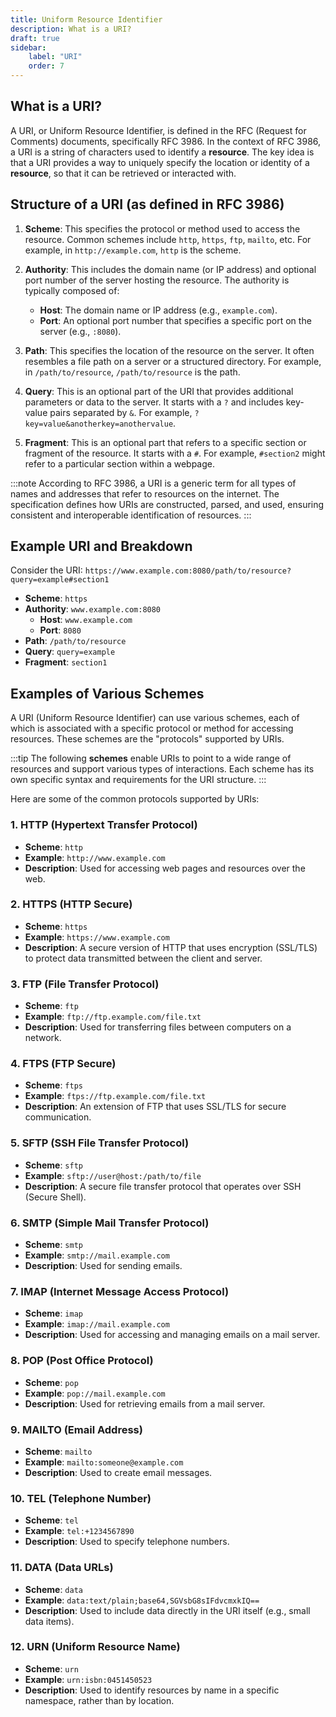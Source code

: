 ```yaml
---
title: Uniform Resource Identifier
description: What is a URI?
draft: true
sidebar:
    label: "URI"
    order: 7
---
```


## What is a URI?

A URI, or Uniform Resource Identifier, is defined in the RFC (Request for Comments) documents, specifically <LinkOut href='https://www.rfc-editor.org/rfc/rfc3986'>RFC 3986</LinkOut>. In the context of RFC 3986, a URI is a string of characters used to identify a **resource**. The key idea is that a URI provides a way to uniquely specify the location or identity of a **resource**, so that it can be retrieved or interacted with.

## Structure of a URI (as defined in <LinkOut href='https://www.rfc-editor.org/rfc/rfc3986'>RFC 3986</LinkOut>)

1. **Scheme**: This specifies the protocol or method used to access the resource. Common schemes include `http`, `https`, `ftp`, `mailto`, etc. For example, in `http://example.com`, `http` is the scheme.

2. **Authority**: This includes the domain name (or IP address) and optional port number of the server hosting the resource. The authority is typically composed of:
   - **Host**: The domain name or IP address (e.g., `example.com`).
   - **Port**: An optional port number that specifies a specific port on the server (e.g., `:8080`).

3. **Path**: This specifies the location of the resource on the server. It often resembles a file path on a server or a structured directory. For example, in `/path/to/resource`, `/path/to/resource` is the path.

4. **Query**: This is an optional part of the URI that provides additional parameters or data to the server. It starts with a `?` and includes key-value pairs separated by `&`. For example, `?key=value&anotherkey=anothervalue`.

5. **Fragment**: This is an optional part that refers to a specific section or fragment of the resource. It starts with a `#`. For example, `#section2` might refer to a particular section within a webpage.

:::note
According to RFC 3986, a URI is a generic term for all types of names and addresses that refer to resources on the internet. The specification defines how URIs are constructed, parsed, and used, ensuring consistent and interoperable identification of resources.
:::

## Example URI and Breakdown

Consider the URI: `https://www.example.com:8080/path/to/resource?query=example#section1`

- **Scheme**: `https`
- **Authority**: `www.example.com:8080`
  - **Host**: `www.example.com`
  - **Port**: `8080`
- **Path**: `/path/to/resource`
- **Query**: `query=example`
- **Fragment**: `section1`

## Examples of Various Schemes

A URI (Uniform Resource Identifier) can use various schemes, each of which is associated with a specific protocol or method for accessing resources. These schemes are the "protocols" supported by URIs. 

:::tip
The following **schemes** enable URIs to point to a wide range of resources and support various types of interactions. Each scheme has its own specific syntax and requirements for the URI structure.
:::

Here are some of the common protocols supported by URIs:

### 1. **HTTP (Hypertext Transfer Protocol)**
   - **Scheme**: `http`
   - **Example**: `http://www.example.com`
   - **Description**: Used for accessing web pages and resources over the web.

### 2. **HTTPS (HTTP Secure)**
   - **Scheme**: `https`
   - **Example**: `https://www.example.com`
   - **Description**: A secure version of HTTP that uses encryption (SSL/TLS) to protect data transmitted between the client and server.

### 3. **FTP (File Transfer Protocol)**
   - **Scheme**: `ftp`
   - **Example**: `ftp://ftp.example.com/file.txt`
   - **Description**: Used for transferring files between computers on a network.

### 4. **FTPS (FTP Secure)**
   - **Scheme**: `ftps`
   - **Example**: `ftps://ftp.example.com/file.txt`
   - **Description**: An extension of FTP that uses SSL/TLS for secure communication.

### 5. **SFTP (SSH File Transfer Protocol)**
   - **Scheme**: `sftp`
   - **Example**: `sftp://user@host:/path/to/file`
   - **Description**: A secure file transfer protocol that operates over SSH (Secure Shell).

### 6. **SMTP (Simple Mail Transfer Protocol)**
   - **Scheme**: `smtp`
   - **Example**: `smtp://mail.example.com`
   - **Description**: Used for sending emails.

### 7. **IMAP (Internet Message Access Protocol)**
   - **Scheme**: `imap`
   - **Example**: `imap://mail.example.com`
   - **Description**: Used for accessing and managing emails on a mail server.

### 8. **POP (Post Office Protocol)**
   - **Scheme**: `pop`
   - **Example**: `pop://mail.example.com`
   - **Description**: Used for retrieving emails from a mail server.

### 9. **MAILTO (Email Address)**
   - **Scheme**: `mailto`
   - **Example**: `mailto:someone@example.com`
   - **Description**: Used to create email messages.
   
### 10. **TEL (Telephone Number)**
   - **Scheme**: `tel`
   - **Example**: `tel:+1234567890`
   - **Description**: Used to specify telephone numbers.

### 11. **DATA (Data URLs)**
   - **Scheme**: `data`
   - **Example**: `data:text/plain;base64,SGVsbG8sIFdvcmxkIQ==`
   - **Description**: Used to include data directly in the URI itself (e.g., small data items).
   
### 12. **URN (Uniform Resource Name)**
   - **Scheme**: `urn`
   - **Example**: `urn:isbn:0451450523`
   - **Description**: Used to identify resources by name in a specific namespace, rather than by location.

